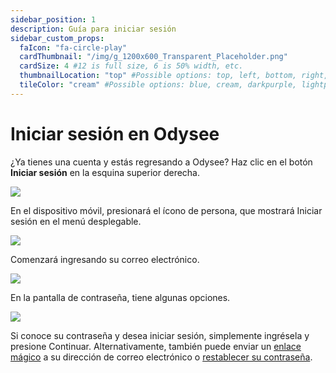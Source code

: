 ---
sidebar_position: 1
description: Guía para iniciar sesión
sidebar_custom_props:
  faIcon: "fa-circle-play"
  cardThumbnail: "/img/g_1200x600_Transparent_Placeholder.png"
  cardSize: 4 #12 is full size, 6 is 50% width, etc.
  thumbnailLocation: "top" #Possible options: top, left, bottom, right, none
  tileColor: "cream" #Possible options: blue, cream, darkpurple, lightpurple, mauve, orange, pink, none
---

# Iniciar sesión en Odysee

¿Ya tienes una cuenta y estás regresando a Odysee? Haz clic en el botón **Iniciar sesión** en la esquina superior derecha.

![](/img/es/image_16.png)

En el dispositivo móvil, presionará el ícono de persona, que mostrará Iniciar sesión en el menú desplegable.

![](/img/es/image_17.png)

Comenzará ingresando su correo electrónico.

![](/img/es/image_18.png)

En la pantalla de contraseña, tiene algunas opciones.

![](/img/es/image_19.png)

Si conoce su contraseña y desea iniciar sesión, simplemente ingrésela y presione Continuar. Alternativamente, también puede enviar un [enlace mágico](https://help.odysee.tv/es/category-basics/category-loggingin/loginlinks/) a su dirección de correo electrónico o [restablecer su contraseña](https://help.odysee.tv/es/category-basics/category-loggingin/passwordreset).